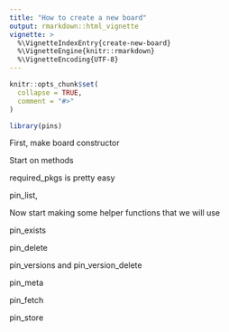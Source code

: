 ```yaml
---
title: "How to create a new board"
output: rmarkdown::html_vignette
vignette: >
  %\VignetteIndexEntry{create-new-board}
  %\VignetteEngine{knitr::rmarkdown}
  %\VignetteEncoding{UTF-8}
---
```


```r
knitr::opts_chunk$set(
  collapse = TRUE,
  comment = "#>"
)
```

```r
library(pins)
```



First, make board constructor


Start on methods

required_pkgs is pretty easy

pin_list,

Now start making some helper functions that we will use

pin_exists

pin_delete

pin_versions and pin_version_delete

pin_meta

pin_fetch

pin_store


